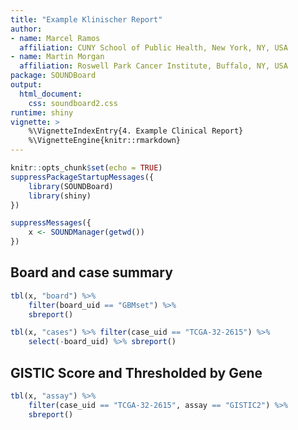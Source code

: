 ```yaml
---
title: "Example Klinischer Report"
author:
- name: Marcel Ramos
  affiliation: CUNY School of Public Health, New York, NY, USA
- name: Martin Morgan
  affiliation: Roswell Park Cancer Institute, Buffalo, NY, USA
package: SOUNDBoard
output:
  html_document:
    css: soundboard2.css
runtime: shiny
vignette: >
    %\VignetteIndexEntry{4. Example Clinical Report}
    %\VignetteEngine{knitr::rmarkdown}
---
```


```r
knitr::opts_chunk$set(echo = TRUE)
suppressPackageStartupMessages({
    library(SOUNDBoard)
    library(shiny)
})

suppressMessages({
    x <- SOUNDManager(getwd())
})
```

## Board and case summary

```r
tbl(x, "board") %>% 
    filter(board_uid == "GBMset") %>% 
    sbreport()

tbl(x, "cases") %>% filter(case_uid == "TCGA-32-2615") %>%
    select(-board_uid) %>% sbreport()
```

## GISTIC Score and Thresholded by Gene

```r
tbl(x, "assay") %>%
    filter(case_uid == "TCGA-32-2615", assay == "GISTIC2") %>%
    sbreport()
```


